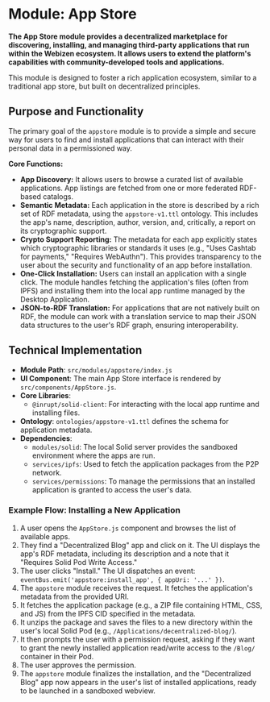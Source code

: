 # Module: App Store

**The App Store module provides a decentralized marketplace for discovering, installing, and managing third-party applications that run within the Webizen ecosystem. It allows users to extend the platform's capabilities with community-developed tools and applications.**

This module is designed to foster a rich application ecosystem, similar to a traditional app store, but built on decentralized principles.

## Purpose and Functionality

The primary goal of the `appstore` module is to provide a simple and secure way for users to find and install applications that can interact with their personal data in a permissioned way.

**Core Functions:**
-   **App Discovery:** It allows users to browse a curated list of available applications. App listings are fetched from one or more federated RDF-based catalogs.
-   **Semantic Metadata:** Each application in the store is described by a rich set of RDF metadata, using the `appstore-v1.ttl` ontology. This includes the app's name, description, author, version, and, critically, a report on its cryptographic support.
-   **Crypto Support Reporting:** The metadata for each app explicitly states which cryptographic libraries or standards it uses (e.g., "Uses Cashtab for payments," "Requires WebAuthn"). This provides transparency to the user about the security and functionality of an app before installation.
-   **One-Click Installation:** Users can install an application with a single click. The module handles fetching the application's files (often from IPFS) and installing them into the local app runtime managed by the Desktop Application.
-   **JSON-to-RDF Translation:** For applications that are not natively built on RDF, the module can work with a translation service to map their JSON data structures to the user's RDF graph, ensuring interoperability.

## Technical Implementation

-   **Module Path**: `src/modules/appstore/index.js`
-   **UI Component**: The main App Store interface is rendered by `src/components/AppStore.js`.
-   **Core Libraries**:
    -   `@inrupt/solid-client`: For interacting with the local app runtime and installing files.
-   **Ontology**: `ontologies/appstore-v1.ttl` defines the schema for application metadata.
-   **Dependencies**:
    -   `modules/solid`: The local Solid server provides the sandboxed environment where the apps are run.
    -   `services/ipfs`: Used to fetch the application packages from the P2P network.
    -   `services/permissions`: To manage the permissions that an installed application is granted to access the user's data.

### Example Flow: Installing a New Application

1.  A user opens the `AppStore.js` component and browses the list of available apps.
2.  They find a "Decentralized Blog" app and click on it. The UI displays the app's RDF metadata, including its description and a note that it "Requires Solid Pod Write Access."
3.  The user clicks "Install." The UI dispatches an event: `eventBus.emit('appstore:install_app', { appUri: '...' })`.
4.  The `appstore` module receives the request. It fetches the application's metadata from the provided URI.
5.  It fetches the application package (e.g., a ZIP file containing HTML, CSS, and JS) from the IPFS CID specified in the metadata.
6.  It unzips the package and saves the files to a new directory within the user's local Solid Pod (e.g., `/Applications/decentralized-blog/`).
7.  It then prompts the user with a permission request, asking if they want to grant the newly installed application read/write access to the `/Blog/` container in their Pod.
8.  The user approves the permission.
9.  The `appstore` module finalizes the installation, and the "Decentralized Blog" app now appears in the user's list of installed applications, ready to be launched in a sandboxed webview.
